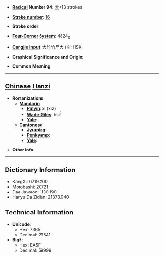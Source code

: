 * '''[[Wiktionary:Chinese radical index| Radical]] Number 94''': [[Wiktionary:Chinese radical index 犬|犬]]+13 strokes

* '''[[Wiktionary:Chinese total strokes index|Stroke number]]''': [[Wiktionary:Chinese total strokes index 16|16]]

* '''Stroke order''': 

* '''[[Wiktionary:Chinese four corner index|Four-Corner System]]''': 4824<sub>0</sub>

* '''[[Wiktionary:Chinese Cangjie index|Cangjie input]]''': 大竹竹尸大 (KHHSK)

* '''Graphical Significance and Origin''': 

* '''Common Meaning'''

----

== [[Chinese]] [[Hanzi]] ==

* '''Romanizations'''
** '''[[Mandarin]]'''
*** '''[[Pinyin]]''': xí (xi2)
*** '''[[Wade-Giles]]''': hsi<sup>2</sup>
*** '''[[Yale]]''': 
** '''[[Cantonese]]'''
*** '''[[Jyutping]]''':
*** '''[[Penkyamp]]''': 
*** '''[[Yale]]''': 

* '''Other info''': 

----

== Dictionary Information ==

* KangXi: 0719.200
* Morobashi: 20721
* Dae Jaweon: 1130.190
* Hanyu Da Zidian: 21373.040

== Technical Information ==

* '''Unicode''':
** Hex: 7365
** Decimal: 29541
* '''Big5''':
** Hex: EA5F
** Decimal: 59999